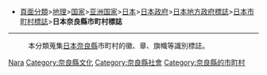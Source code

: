 *[[:Category:頁面分類|頁面分類]]>[[:Category:地理|地理]]>[[:Category:国家|国家]]>[[:Category:亚洲国家|亚洲国家]]>[[:Category:日本|日本]]>[[:Category:日本政府|日本政府]]>[[:Category:日本地方政府標誌|日本地方政府標誌]]>[[:Category:日本市町村標誌|日本市町村標誌]]>'''日本奈良縣市町村標誌'''
----
:本分類蒐集[[日本|日本]][[奈良縣|奈良縣]]市町村的徽、章、旗幟等識別標誌。

[[Category:日本市町村標誌|Nara]]
[[Category:奈良縣文化|Category:奈良縣文化]]
[[Category:奈良縣社會|Category:奈良縣社會]]
[[Category:奈良縣的市町村|Category:奈良縣的市町村]]